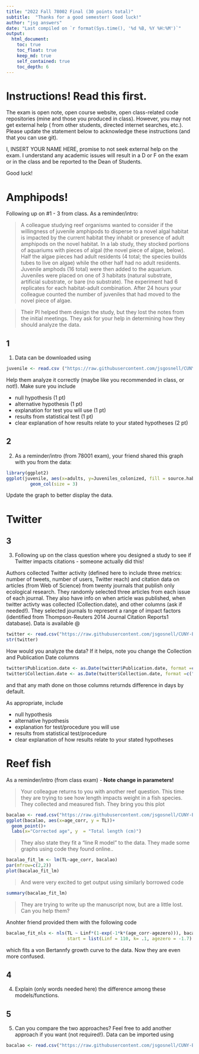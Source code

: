```yaml
---
title: "2022 Fall 78002 Final (30 points total)"
subtitle:  "Thanks for a good semester! Good luck!"
author: "jsg answers"
date: "Last compiled on `r format(Sys.time(), '%d %B, %Y %H:%M')`"
output:
  html_document:
    toc: true
    toc_float: true
    keep_md: true
    self_contained: true
    toc_depth: 6
---
```


# Instructions! Read this first.

The exam is open note, open course website, open class-related code repositories 
(mine and those you produced in class). However, you may not get external help (
from other students, directed internet searches, etc.).  Please update the statement
below to acknowledge these instructions (and that you can use git).

I, INSERT YOUR NAME HERE, promise to not seek external help on the exam. I 
understand any academic issues will result in a D or F on the exam or in the class
and be reported to the Dean of Students. 

Good luck!

# Amphipods!

Following up on #1 - 3 from class. As a reminder/intro:

>A colleague studying reef organisms wanted to consider if the willingness of 
juvenile amphipods to disperse to a novel algal habitat is impacted by the current 
habitat they inhabit or presence of adult amphipods on the novel habitat.  In a lab
study, they stocked portions of aquariums with pieces of algal (the novel piece of 
algae, below).  Half the algae pieces had adult residents (4 total; the species 
builds tubes to live on algae) while the other half had no adult residents.  
Juvenile amphods (16 total) were then added to the aquarium. Juveniles were placed on 
one of 3 habitats (natural substrate, artificial substrate, or bare (no substrate). 
The experiment had 6  replicates for each habitat-adult combination. After 
24 hours your colleague counted the number of juveniles that had moved to the
novel piece of algae.  

>Their PI helped them design the study, but they lost the notes from the initial
meetings.  They ask for  your help in determining how they should analyze the data.



## 1

1. Data can be downloaded using

```r
juvenile <- read.csv ("https://raw.githubusercontent.com/jsgosnell/CUNY-BioStats/master/datasets/juvenile_colonizer.csv", stringsAsFactors = T)
```

Help them analyze it correctly (maybe like you recommended in class, or not!). 
Make sure you include

* null hypothesis (1 pt)
* alternative hypothesis (1 pt)
* explanation for test you will use (1 pt)
* results from statistical test (1 pt)
* clear explanation of how results relate to your stated hypotheses (2 pt)


## 2 

2. As a reminder/intro (from 78001 exam), your friend shared this graph with you
from the data:


```r
library(ggplot2)
ggplot(juvenile, aes(x=adults, y=Juveniles_colonized, fill = source.habitat)) +
         geom_col(size = 3)
```

Update the graph to better display the data.

# Twitter

## 3


3. Following up on the class question where you designed a study to see if 
Twitter impacts citations - someone actually did this!

Authors collected Twitter activity (defined here to include three metrics: number 
of tweets, number of users, Twitter reach) and citation data on articles (from
Web of Science) 
from twenty journals that publish only ecological research. They randomly 
selected 
three articles from each issue of each journal.  They also have info
on when article was published, when twitter activty was collected (Collection.date),
and other columns (ask if needed!).   They selected
journals to represent a range of impact factors (identified from 
Thompson-Reuters 2014 Journal Citation Reports1 database). Data is available @ 

```r
twitter <- read.csv("https://raw.githubusercontent.com/jsgosnell/CUNY-BioStats/master/datasets/S1Dataset.CSV")
str(twitter)
```

How would you analyze the data? If it helps, note you change the Collection and 
Publication Date columns

```r
twitter$Publication.date <- as.Date(twitter$Publication.date, format =c("%m/%d/%Y"))
twitter$Collection.date <- as.Date(twitter$Collection.date, format =c("%m/%d/%Y"))
```

and that any math done on those columns returnds difference in days by default.

As appropriate, include

* null hypothesis 
* alternative hypothesis 
* explanation for test/procedure you will use 
* results from statistical test/procedure
* clear explanation of how results relate to your stated hypotheses 

# Reef fish

As a reminder/intro (from class exam) - **Note change in parameters!**

>Your colleague returns to you with another reef question. This time they are
trying to see how length impacts weight in a fish species. They collected and 
measured fish. They bring you this plot 

```r
bacalao <- read.csv("https://raw.githubusercontent.com/jsgosnell/CUNY-BioStats/master/datasets/bacalao.csv", header = T)
ggplot(bacalao, aes(x=age_corr, y = TL))+
  geom_point()+
  labs(x="Corrected age", y  = "Total length (cm)")
```

> They also state they fit a “line R model” to the data. They made some graphs 
using code they found online..


```r
bacalao_fit_lm <- lm(TL~age_corr, bacalao)
par(mfrow=c(2,2))
plot(bacalao_fit_lm)
```

>And were very excited to get output using similarly borrowed code

```r
summary(bacalao_fit_lm)
```

>They are trying to write up the manuscript now, but are a little lost.  
Can you help them?

Anohter friend provided them with the following code

```r
bacalao_fit_nls <- nls(TL ~ Linf*(1-exp(-1*k*(age_corr-agezero))), bacalao, 
                       start = list(Linf = 110, k= .1, agezero = -1.7) )
```

which fits a von Bertannfy growth curve to the data.  Now they are even more 
confused.

## 4 

4. Explain (only words needed here) the difference among these models/functions.


## 5 

5. Can you compare the two approaches? Feel free to add another approach if you 
want (not required!).  Data can be imported using 

```r
bacalao <- read.csv("https://raw.githubusercontent.com/jsgosnell/CUNY-BioStats/master/datasets/bacalao.csv", header = T)
```

